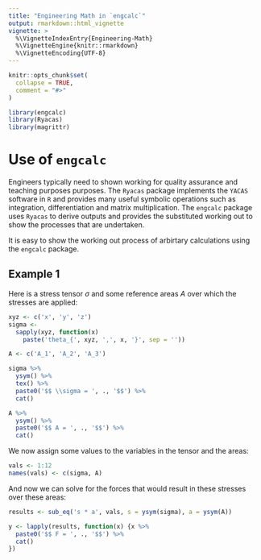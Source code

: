 ```yaml
---
title: "Engineering Math in `engcalc`"
output: rmarkdown::html_vignette
vignette: >
  %\VignetteIndexEntry{Engineering-Math}
  %\VignetteEngine{knitr::rmarkdown}
  %\VignetteEncoding{UTF-8}
---
```


```r
knitr::opts_chunk$set(
  collapse = TRUE,
  comment = "#>"
)
```

```r
library(engcalc)
library(Ryacas)
library(magrittr)
```

# Use of `engcalc`

Engineers typically need to shown working for quality assurance and teaching purposes purposes. The `Ryacas` package implements the `YACAS` software in `R` and provides many useful symbolic operations such as integration, differentiation and matrix multiplication. The `engcalc` package uses `Ryacas` to derive outputs and provides the substituted working out to show the processes that are undertaken.

It is easy to show the working out process of arbirtary calculations using the `engcalc` package.

## Example 1

Here is a stress tensor $\sigma$ and some reference areas $A$ over which the stresses are applied:

```r
xyz <- c('x', 'y', 'z')
sigma <-
  sapply(xyz, function(x)
    paste('theta_{', xyz, ',', x, '}', sep = ''))

A <- c('A_1', 'A_2', 'A_3')

sigma %>%
  ysym() %>%
  tex() %>%
  paste0('$$ \\sigma = ', ., '$$') %>%
  cat()

A %>%
  ysym() %>%
  paste0('$$ A = ', ., '$$') %>%
  cat()
```

We now assign some values to the variables in the tensor and the areas:


```r
vals <- 1:12
names(vals) <- c(sigma, A)
```

And now we can solve for the forces that would result in these stresses over these areas:

```r
results <- sub_eq('s * a', vals, s = ysym(sigma), a = ysym(A))

y <- lapply(results, function(x) {x %>%
  paste0('$$ F = ', ., '$$') %>%
  cat()
})
```